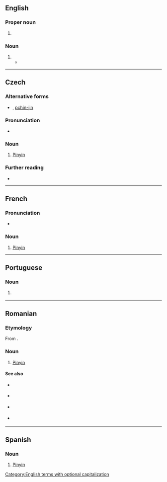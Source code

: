 {{also|Pinyin|pīnyīn}}
==English==

===Proper noun===
{{en-proper noun|-}}

# {{alt form|en|Pinyin}}

===Noun===
{{en-noun|?}}

# {{alt form|en|Pinyin}}
#* {{seeCites|en}}

----

==Czech==

===Alternative forms===
* {{l|cs|pinjin}}, [[pchin-jin]]

===Pronunciation===
* {{cs-IPA|pinjin}}

===Noun===
{{cs-noun|g=m}}

# [[Pinyin]]

===Further reading===
* {{R:ASCS}}
----
==French==

===Pronunciation===
* {{fr-IPA|pinyi_n}}

===Noun===
{{fr-noun|m|-}}

# [[Pinyin]]

----

==Portuguese==

===Noun===
{{pt-noun|m|-}}

# {{l|en|Pinyin}} {{gloss|romanisation standard for Mandarin Chinese}}

----

==Romanian==

===Etymology===
From {{der|ro|cmn|-}} {{zh-l|拼音}}.

===Noun===
{{ro-noun|n|-}}

# [[Pinyin]]

====See also====
{{top2}}
* {{l|ro|plat}} {{qualifier|1st tone}}
* {{l|ro|crescând}} {{qualifier|2nd tone}}
{{mid2}}
* {{l|ro|scăzând-crescând}} {{qualifier|3rd tone}}
* {{l|ro|scăzând}} {{qualifier|4th tone}}
{{bottom}}

----

==Spanish==
{{wikipedia|lang=es}}

===Noun===
{{es-noun|m|-}}

# [[Pinyin]]

[[Category:English terms with optional capitalization]]